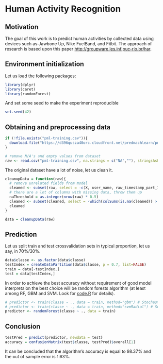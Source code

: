 Human Activity Recognition
=========================

Motivation
------------------------------

The goal of this work is to predict human activities by collected data using devices such as Jawbone Up, Nike FuelBand, and Fitbit. The approach of research is based upon this paper <http://groupware.les.inf.puc-rio.br/har>.

Environment initialization
------------------------------
Let us load the following packages:
```r
library(dplyr)
library(caret)
library(randomForest)
```

And set some seed to make the experiment reproducible

```r
set.seed(42)
```

Obtaining and preprocessing data
------------------------------

```r
if (!file.exists("pml-training.csv")){
  download.file("https://d396qusza40orc.cloudfront.net/predmachlearn/pml-training.csv", destfile = "pml-training.csv", method="curl")  
}

# remove N/A's and empty values from dataset
raw <- read.csv("pml-training.csv", na.strings = c("NA",""), stringsAsFactors = FALSE)
```

The original dataset have a lot of noise, let us clean it.
```r
cleanupData = function(raw){
  # remove unrelated fields from model
  cleaned <- subset(raw, select = -c(X, user_name, raw_timestamp_part_1, raw_timestamp_part_2, cvtd_timestamp, new_window, num_window))
  # there are a lot of columns with missing data, throw them up
  naThreshold = as.integer(nrow(raw) * 0.5)
  cleaned <- subset(cleaned, select = -which(colSums(is.na(cleaned)) > naThreshold))
  cleaned
}

data = cleanupData(raw)
```

Prediction
------------------------------

Let us split train and test crossvalidation sets in typical proportion, let us say, in 70%/30%.
```r
data$classe <- as.factor(data$classe)
testIndex = createDataPartition(data$classe, p = 0.7, list=FALSE)
train = data[-testIndex,]
test = data[testIndex,]

```

In order to achieve the best accuracy without requirement of good model interpretaion the best choice will be random forests algorithm (at least among RF, GBM and SVM. Look for [code.R](https://github.com/2xmax/predmachlearn-coursera/blob/master/code.R) for details).
```r
# predictor <- train(classe ~ ., data = train, method="gbm") # Stochastic Gradient Boosting - 95.99% accuracy rate
# predictor <- train(classe ~ ., data = train, method="svmRadial") # Support Vector Machines - 88.97% accuracy rate
predictor <- randomForest(classe ~ ., data = train)
```

Conclusion
------------------------------

```r
testPred = predict(predictor, newdata = test)
accuracy = confusionMatrix(test$classe, testPred)$overall[1]
```

It can be concluded that the algorithm's accuracy is equal to 98.37% and the out of sample error is 1.63%.
